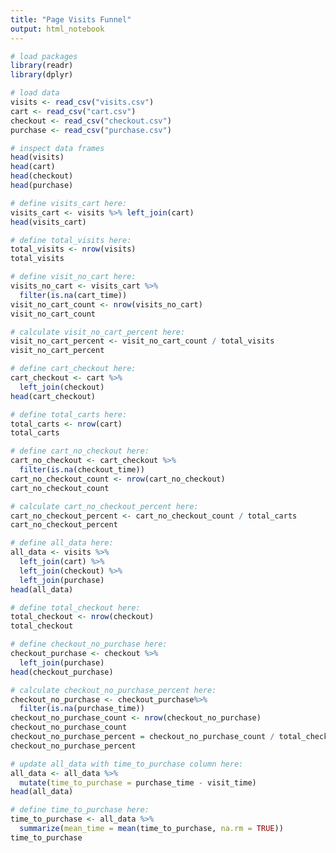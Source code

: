 ---
title: "Page Visits Funnel"
output: html_notebook
---

```{r message = FALSE, error=TRUE}
# load packages
library(readr)
library(dplyr)
```

```{r message = FALSE, error=TRUE}
# load data
visits <- read_csv("visits.csv")
cart <- read_csv("cart.csv")
checkout <- read_csv("checkout.csv")
purchase <- read_csv("purchase.csv")
```

```{r error=TRUE}
# inspect data frames
head(visits)
head(cart)
head(checkout)
head(purchase)
```

```{r error=TRUE}
# define visits_cart here:
visits_cart <- visits %>% left_join(cart)
head(visits_cart)
```

```{r error=TRUE}
# define total_visits here:
total_visits <- nrow(visits)
total_visits
```

```{r error=TRUE}
# define visit_no_cart here:
visits_no_cart <- visits_cart %>%
  filter(is.na(cart_time))
visit_no_cart_count <- nrow(visits_no_cart)
visit_no_cart_count
```

```{r error=TRUE}
# calculate visit_no_cart_percent here:
visit_no_cart_percent <- visit_no_cart_count / total_visits
visit_no_cart_percent
```

```{r error=TRUE}
# define cart_checkout here:
cart_checkout <- cart %>%
  left_join(checkout)
head(cart_checkout)
```

```{r error=TRUE}
# define total_carts here:
total_carts <- nrow(cart)
total_carts
```

```{r error=TRUE}
# define cart_no_checkout here:
cart_no_checkout <- cart_checkout %>%
  filter(is.na(checkout_time))
cart_no_checkout_count <- nrow(cart_no_checkout)
cart_no_checkout_count
```

```{r error=TRUE}
# calculate cart_no_checkout_percent here:
cart_no_checkout_percent <- cart_no_checkout_count / total_carts
cart_no_checkout_percent
```

```{r error=TRUE}
# define all_data here:
all_data <- visits %>%
  left_join(cart) %>%
  left_join(checkout) %>%
  left_join(purchase)
head(all_data)
```

```{r error=TRUE}
# define total_checkout here:
total_checkout <- nrow(checkout)
total_checkout
```

```{r error=TRUE}
# define checkout_no_purchase here:
checkout_purchase <- checkout %>%
  left_join(purchase)
head(checkout_purchase)
```

```{r error=TRUE}
# calculate checkout_no_purchase_percent here:
checkout_no_purchase <- checkout_purchase%>%
  filter(is.na(purchase_time))
checkout_no_purchase_count <- nrow(checkout_no_purchase)
checkout_no_purchase_count
checkout_no_purchase_percent = checkout_no_purchase_count / total_checkout
checkout_no_purchase_percent
```

```{r error=TRUE}
# update all_data with time_to_purchase column here:
all_data <- all_data %>%
  mutate(time_to_purchase = purchase_time - visit_time)
head(all_data)
```

```{r error=TRUE}
# define time_to_purchase here:
time_to_purchase <- all_data %>%
  summarize(mean_time = mean(time_to_purchase, na.rm = TRUE))
time_to_purchase
```